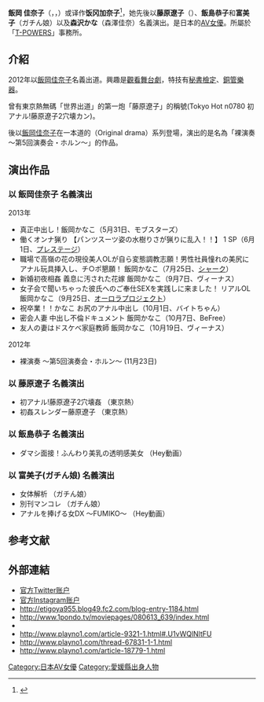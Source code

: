{{Copy edit|time=2020-08-03T00:52:15+00:00}}
{{AV女優|
|モデル名='''飯岡 佳奈子<br />Iioka Kanako'''
|ふりがな='''飯岡 かなこ'''
|画像ファイル=
|別名=藤原 遼子<br />Ryoko Fujiwara<br />森沢かな(森澤佳奈)
|愛称=
|生年=1992
|生月=5
|生日=9
|出身地={{JPN}}・[[愛媛縣|愛媛縣]]
|血液型=O型
|時点=2021年<ref name="T-Powers">{{cite web|url=http://www.t-powers.co.jp/official/talent/%e6%a3%ae%e6%b2%a2%e3%81%8b%e3%81%aa/|title=公式プロフィール|publisher=[[T-POWERS|ティーパワーズ]]|accessdate=2021-01-10|archive-date=2021-05-25|archive-url=https://web.archive.org/web/20210525102653/http://www.t-powers.co.jp/official/talent/%E6%A3%AE%E6%B2%A2%E3%81%8B%E3%81%AA/|dead-url=no}}</ref>
|身長=160
|体重=
|バスト=86
|ウエスト=59
|ヒップ=88
|カップ=E
|股下=
|靴=
|身体備考=
|拍攝類型=[[AV|AV]]
|AV出演期間=2012年～
|活動備考=
|他の活動=
|その他=
}}
'''飯岡 佳奈子'''（{{lang-ja|飯岡かなこ}}，{{lang-en|Iioka Kanako}}，{{bd|1992年|5月9日}}）或译作'''饭冈加奈子'''<ref>{{Cite web |title=饭冈加奈子 所演出的影片 - JAVLibrary |url=http://www.p42u.com/cn/vl_star.php?s=ayad4 |accessdate=2020-02-02 |work=www.p42u.com}}{{Dead link|date=2020年4月 |bot=InternetArchiveBot |fix-attempted=yes }}</ref>，她先後以'''藤原遼子'''（{{lang-ja|Ryoko Fujiwara}}）、'''飯島恭子'''和'''富美子'''（ガチん娘）以及'''森沢かな'''（森澤佳奈）名義演出。是日本的[[AV女優|AV女優]]。所屬於「[[T-POWERS|T-POWERS]]」事務所。

==介紹==
2012年以[[飯岡佳奈子|飯岡佳奈子]]名義出道。興趣是[[觀看舞台劇|觀看舞台劇]]，特技有[[秘書檢定|秘書檢定]]、[[銅管樂器|銅管樂器]]。

曾有東京熱無碼「世界出道」的第一炮「藤原遼子」的稱號(Tokyo Hot n0780 初アナル!藤原遼子2穴壊カン)。

後以[[飯岡佳奈子|飯岡佳奈子]]在一本道的{{lang|ja|オリジナルドラマ}}（Original drama）系列登場，演出的是名為「裸演奏 ～第5回演奏会・ホルン～」的作品。

==演出作品==
=== 以 飯岡佳奈子 名義演出 ===
;2013年
*真正中出し！飯岡かなこ（5月31日、モブスターズ）
*働くオンナ猟り 【パンツスーツ姿の水樹りさが猟りに乱入！！】 1 SP（6月1日、[[プレステージ|プレステージ]]）
*職場で高嶺の花の現役美人OLが自ら変態調教志願！男性社員憧れの美尻にアナル玩具挿入し、チ○ポ懇願！ 飯岡かなこ（7月25日、[[シャーク|シャーク]]）
*新婚初夜相姦 義息に汚された花嫁 飯岡かなこ（9月7日、ヴィーナス）
*女子会で聞いちゃった彼氏へのご奉仕SEXを実践しに来ました！ リアルOL 飯岡かなこ（9月25日、[[オーロラプロジェクト|オーロラプロジェクト]]）
*祝卒業！！かなこ お尻のアナル中出し（10月1日、バイトちゃん）
*密会人妻 中出し不倫ドキュメント 飯岡かなこ（10月7日、BeFree）
*友人の妻はドスケベ家庭教師 飯岡かなこ（10月19日、ヴィーナス）

;2012年
* 裸演奏 ～第5回演奏会・ホルン～ (11月23日)

=== 以 藤原遼子 名義演出 ===
*初アナル!藤原遼子2穴壊姦 （東京熱） 
*初姦スレンダー藤原遼子 （東京熱）  

=== 以 飯島恭子 名義演出 ===
*ダマシ面接！ふんわり美乳の透明感美女 （Hey動画） 

=== 以 富美子(ガチん娘) 名義演出 ===
*女体解析 （ガチん娘）
*別刊マンコレ （ガチん娘）  
*アナルを捧げる女DX ～FUMIKO～ （Hey動画）

== 参考文献 ==
<references />
{{DEFAULTSORT:Iioka Kanako}}

[[Category:日本AV女優|Category:日本AV女優]]
[[Category:愛媛縣出身人物|Category:愛媛縣出身人物]]

== 外部連結 == 
*[https://twitter.com/morisawa_kana 官方Twitter账户] {{Wayback|url=https://twitter.com/morisawa_kana |date=20201126125644 }}
*[https://www.instagram.com/morisawa_kana/ 官方Instagram账户]
*http://etigoya955.blog49.fc2.com/blog-entry-1184.html {{Wayback|url=http://etigoya955.blog49.fc2.com/blog-entry-1184.html |date=20200727130323 }}
* http://www.1pondo.tv/moviepages/080613_639/index.html {{Wayback|url=http://www.1pondo.tv/moviepages/080613_639/index.html |date=20150415160602 }}
* [https://web.archive.org/web/20140426232916/http://www.heydouga.com/moviepages/4089/4207/index.html {{lang|ja|Hey動画 飯島恭子}}]
* http://www.playno1.com/article-9321-1.html#.U1vWQlNltFU {{Wayback|url=http://www.playno1.com/article-9321-1.html#.U1vWQlNltFU |date=20190915003219 }}
* http://www.playno1.com/thread-67831-1-1.html {{Wayback|url=http://www.playno1.com/thread-67831-1-1.html |date=20180430115352 }}
*http://www.playno1.com/article-18779-1.html {{Wayback|url=http://www.playno1.com/article-18779-1.html |date=20200216180927 }}